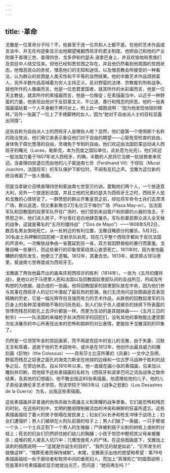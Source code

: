 ```yaml
---
---
---
```

title: ·革命
---




戈雅是一位革命分子吗？不，他甚至于连一位共和人士都不是。在他的艺术作品或言谈中，并无任何迹象显示出他期望推翻西班牙的君主制度。他把自己和他的产业附属于查理三世、查理四世、戈多伊和约瑟夫·波拿巴身上，并且欢愉地和贵族们及宫廷中人结交往来。但他已经知悉贫困之存在，并且他仍然看到他周围的贫困状态，他憎恶民众的赤贫，憎恶他们的无知和迷信，以及憎恶教会所接受的一种看法，认为群众的贫困是人类天性和不平等的自然结果。他的半数艺术作品颂扬富人，另外半数作品高喊着为穷人主持正义，反对野蛮的法律、宗教裁判所和战争。就他所作的人像画而言，他是一位忠君爱国者，就其所作的水彩画而言，他是一位天主教徒，就其所作的素描画而言，他是一位叛徒；在素描画当中，以近乎一种野蛮的力量，他表现出他对于反启蒙主义、不公道、愚行和残忍的厌恶。他的一张素描画描绘着一个人平身躺于拷问台上，附上此一插图说明：“因为他发现地球的移转。”另外一张画了一位上了手镣脚铐的女人，因为“她对于自由派人士的目标显露出同情”。

这些自称为自由派人士的西班牙人是哪些人呢？显然，他们是第一个使用那个名称的政治党派。他们用它来表示象征他们对于自由的期望——心智免受检查的自由，身体免于腐化堕落的自由，灵魂免于专制的自由。他们欢迎由法国启蒙运动进入西班牙的曙光（Luces，勒斯克，本为亮度之国际单位，此处意为光亮）。他们欢迎一股法国力量于1807年进入西班牙，的确，半数的人民将它当做一批拯救者来欢迎。当查理四世退位而由他的儿子斐迪南七世（Ferdinand VII）于缪拉（Murat Joachim，法国将军）的军队保护下即位时，不闻有反抗之声。戈雅为这位新的统治者画了一张人像画。

但是当拿破仑召唤查理四世和斐迪南七世至贝约讷，罢黜他们两个人，一个放逐意大利，另外一个放逐到法国，并且立他的兄弟约瑟夫为西班牙王之时，西班牙人民和戈雅的心情转变了。一群愤怒的群众齐集皇宫之前，缪拉将军命令士兵们去肃清广场，群众逃逸，但又重新聚合2万名壮汉于梅尔广场（Plaza May-or）。当法国军队和回教国的奴隶军队开往广场时，他们受到来自窗户和拱廊的火器的攻击，于愤怒之中，他们进入房子，不分青红皂白地肆意屠杀。军队和暴民群众进入全天候的战争，这就是著名的“五月的僵持战”（“Dos de Mayo”）——1808年5月2日，数百名男女倒地死亡。从一处附近的有利位置，戈雅目睹部分的屠杀。5月3日，30名由士兵押解的囚犯被一支射杀队处死。现在几乎整个西班牙都处于反抗法国的声浪中。一次解放战争由一省蔓延到另一省，双方皆因野兽般的暴行而蒙羞。戈雅目睹一些暴行，而这些暴行的印象常萦绕其心直至死亡。1811年时，因为害怕最糟糕的情形发生，他便立了遗嘱。1812年，其妻去世。1813年，威灵顿占领马德里，斐迪南七世再度成为西班牙王。

戈雅画了两张他最杰出的画来庆祝西班牙的胜利（1814年）。一张为《五月的僵持战》，是他以对于马德里人民和法国以及回教国奴隶部队间的会战所见、所闻及所构想的为依据，组合成的一张画。他将回教国家的奴隶部队放在中央，因为他们参与其事在西班牙人的记忆中激起了最狂热的怒潮。我们无须询问这张图画是否表现精确的历史，它是一幅光辉夺目且强而有力的艺术作品，从跌倒的回教奴隶军的马匹身上的各种深浅明暗不等的闪烁色彩，到人们处于杀人或被杀的抉择下所表露的惊悸而残忍的脸孔上去评价都是一样。而更为生动的是其姐妹画——《五月三日的射杀》——一队法国的来福枪手处决西班牙的囚犯们，没有其他的事物能比遭受那次处决屠杀的中心所表现出来的恐怖和挑衅的对比表情，更能给予戈雅深刻的印象了。

仍然是一位领受年金的宫廷画家，而不再是宫廷中的宠儿的戈雅，由于失妻、沉默无言和耳聋，退居于他的艺术园地中。或许是在1812年，他创作出最具威力的雕刻画《巨物》（the Colossus）——具有莎士比亚所著的《风暴》一文中之丑陋、野蛮而残忍之奴隶之面孔的海克力斯坐在地球的边缘和一位古罗马战神于胜利的战争之后，在旁边休息。自从1810年以来，他一直就在画小张的素描画，后来加以雕刻并印刷，而他赋予这些素描画的名称为《西班牙和波拿巴间之流血战争之致命结果，及其他的幻想画》。他不敢出版这85张素描画，他遗赠给他的儿子，他的儿子卖给圣佛伦多艺术学院，而该学院于1863年以《战争之悲剧》（Los Desastres de la Guerra）为名，出版这些素描画。

这些素描画并非普通的伪饰杀敌为英雄主义和荣耀的战争景象，它们是恐怖和残忍的时刻，在这些时刻中，文明的脆弱限制被流血的冲突和麻醉的狂喜所遗忘。这些素描画描绘了着火的房子倒塌在居民身上；妇女们以长矛和枪支冲锋于战场上；妇女们遭强奸；男人们被绑在火刑队前面的柱子上；男人们缺了一条腿，一只手臂或一个头；一个士兵正割下一个男人的生殖器；尸体被刺插于尖削的树桩上或树的分枝上；死去的妇女们仍然抓住她们幼儿的胸脯；小孩于惊恐中瞪视其父母亲被屠杀；成堆的死人被丢入坑穴中；兀鹰饱食死人的尸体。在这些图画底下，戈雅加上讽刺的插图说明——“这就是你诞生的目的”，“我所见的就是如此”，“它所发生的就像这样”，“埋葬死者而保持缄默”。末尾，戈雅表示出他的绝望和希望：第79号素描画描绘一处于掘坟者和牧师中间的垂死妇人，而加上“真理死亡”的插图说明；但是第80号素描画却显示她放出光芒，而问道：“她将再生吗？”